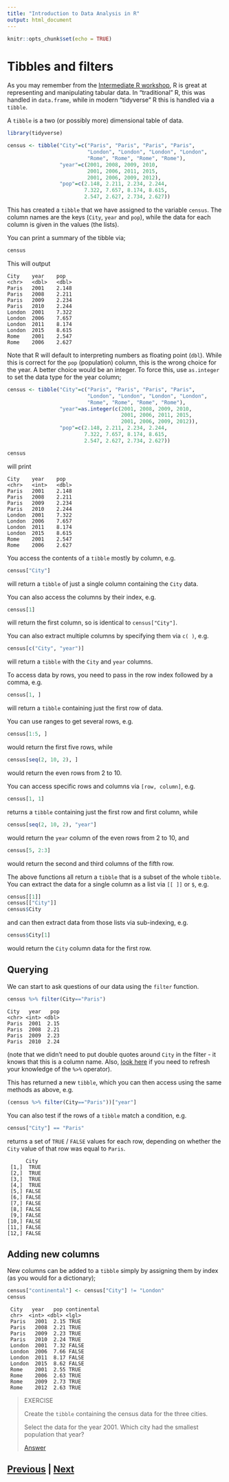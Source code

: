 ```yaml
---
title: "Introduction to Data Analysis in R"
output: html_document
---
```


```r
knitr::opts_chunk$set(echo = TRUE)
```

# Tibbles and filters

As you may remember from the 
[Intermediate R workshop](https://chryswoods.com/intermediate_r/tidyverse.html),
R is great at representing and manipulating tabular data.
In "traditional" R, this was handled in `data.frame`, while
in modern "tidyverse" R this is handled via a `tibble`.

A `tibble` is a two (or possibly more) dimensional table of data.

```R
library(tidyverse)

census <- tibble("City"=c("Paris", "Paris", "Paris", "Paris",
                          "London", "London", "London", "London",
                          "Rome", "Rome", "Rome", "Rome"),
                 "year"=c(2001, 2008, 2009, 2010,
                          2001, 2006, 2011, 2015,
                          2001, 2006, 2009, 2012),
                 "pop"=c(2.148, 2.211, 2.234, 2.244,
                         7.322, 7.657, 8.174, 8.615,
                         2.547, 2.627, 2.734, 2.627))
```

This has created a `tibble` that we have assigned to the variable `census`.
The column names are the keys (`City`, `year` and `pop`), while the 
data for each column is given in the values (the lists).

You can print a summary of the tibble via;

```R
census
```

This will output

```
City    year    pop
<chr>   <dbl>   <dbl>
Paris	2001	2.148		
Paris	2008	2.211		
Paris	2009	2.234		
Paris	2010	2.244		
London	2001	7.322		
London	2006	7.657		
London	2011	8.174		
London	2015	8.615		
Rome	2001	2.547		
Rome	2006	2.627
```

Note that R will default to interpreting numbers as floating point (`dbl`). While
this is correct for the `pop` (population) column, this is the wrong choice for 
the year. A better choice would be an integer. To force this, use `as.integer`
to set the data type for the year column;

```R
census <- tibble("City"=c("Paris", "Paris", "Paris", "Paris",
                          "London", "London", "London", "London",
                          "Rome", "Rome", "Rome", "Rome"),
                 "year"=as.integer(c(2001, 2008, 2009, 2010,
                                     2001, 2006, 2011, 2015,
                                     2001, 2006, 2009, 2012)),
                 "pop"=c(2.148, 2.211, 2.234, 2.244,
                         7.322, 7.657, 8.174, 8.615,
                         2.547, 2.627, 2.734, 2.627))

census
```

will print

```
City    year    pop
<chr>   <int>   <dbl>
Paris   2001    2.148
Paris   2008    2.211
Paris   2009    2.234
Paris   2010    2.244
London  2001    7.322
London  2006    7.657
London  2011    8.174
London  2015    8.615
Rome    2001    2.547
Rome    2006    2.627
```

You access the contents of a `tibble` mostly by column, e.g.

```R
census["City"]
```

will return a `tibble` of just a single column containing the `City` data.

You can also access the columns by their index, e.g.

```R
census[1]
```

will return the first column, so is identical to `census["City"]`.

You can also extract multiple columns by specifying them via `c( )`, e.g.

```R
census[c("City", "year")]
```

will return a `tibble` with the `City` and `year` columns.

To access data by rows, you need to pass in the row index followed by a comma, e.g.

```R
census[1, ]
```

will return a `tibble` containing just the first row of data.

You can use ranges to get several rows, e.g.

```R
census[1:5, ]
```

would return the first five rows, while

```R
census[seq(2, 10, 2), ]
```

would return the even rows from 2 to 10.

You can access specific rows and columns via `[row, column]`, e.g.

```R
census[1, 1]
```

returns a `tibble` containing just the first row and first column, while

```R
census[seq(2, 10, 2), "year"]
```

would return the `year` column of the even rows from 2 to 10, and

```R
census[5, 2:3]
```

would return the second and third columns of the fifth row.

The above functions all return a `tibble` that is a subset of the whole `tibble`. You 
can extract the data for a single column as a list via `[[ ]]` or `$`, e.g.

```R
census[[1]]
census[["City"]]
census$City
```

and can then extract data from those lists via sub-indexing, e.g.

```R
census$City[1]
```

would return the `City` column data for the first row.

## Querying

We can start to ask questions of our data using the `filter` function.

```R
census %>% filter(City=="Paris")
```

```
City   year   pop
<chr> <int> <dbl>
Paris  2001  2.15
Paris  2008  2.21
Paris  2009  2.23
Paris  2010  2.24
```

(note that we didn't need to put double quotes around `City` in the filter - 
it knows that this is a column name. Also, 
[look here](https://chryswoods.com/intermediate_r/magrittr) if you need
to refresh your knowledge of the `%>%` operator).

This has returned a new `tibble`, which you can then access using the same
methods as above, e.g.

```R
(census %>% filter(City=="Paris"))["year"]
```

You can also test if the rows of a `tibble` match a condition, e.g.

```R
census["City"] == "Paris"
```

returns a set of `TRUE` / `FALSE` values for each row, depending on whether
the `City` value of that row was equal to `Paris`.

```
      City
 [1,]  TRUE
 [2,]  TRUE
 [3,]  TRUE
 [4,]  TRUE
 [5,] FALSE
 [6,] FALSE
 [7,] FALSE
 [8,] FALSE
 [9,] FALSE
[10,] FALSE
[11,] FALSE
[12,] FALSE
```

## Adding new columns

New columns can be added to a `tibble` simply by assigning them by 
index (as you would for a dictionary);

```R
census["continental"] <- census["City"] != "London"
census
```

```  
 City   year   pop continental
 chr>  <int> <dbl> <lgl>      
 Paris   2001  2.15 TRUE       
 Paris   2008  2.21 TRUE       
 Paris   2009  2.23 TRUE       
 Paris   2010  2.24 TRUE       
 London  2001  7.32 FALSE      
 London  2006  7.66 FALSE      
 London  2011  8.17 FALSE      
 London  2015  8.62 FALSE      
 Rome    2001  2.55 TRUE       
 Rome    2006  2.63 TRUE       
 Rome    2009  2.73 TRUE       
 Rome    2012  2.63 TRUE
```

> EXERCISE
>
> Create the `tibble` containing the census data for the three cities.
> 
> Select the data for the year 2001. Which city had the smallest population that year?
> 
> [Answer](tibbles_answer01.html)

## [Previous](index.html) | [Next](files.html)
